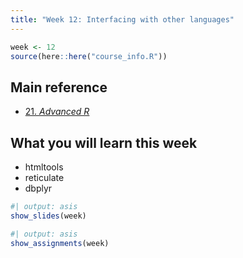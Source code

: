 ```yaml
---
title: "Week 12: Interfacing with other languages"
---
```


```r
week <- 12
source(here::here("course_info.R"))
```

## Main reference

* [21. *Advanced R*](https://adv-r.hadley.nz/rcpp.html)


## What you will learn this week

* htmltools
* reticulate
* dbplyr

```r
#| output: asis
show_slides(week)
```

```r
#| output: asis
show_assignments(week)
```
